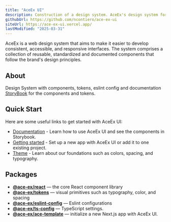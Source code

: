 ```yaml
---
title: "AceEx UI"
description: Construction of a design system. AceEx's design system for the web.
githubUrl: https://github.com/ncontiero/ace-ex-ui
siteUrl: https://ace-ex-ui.vercel.app/
lastModified: "2025-03-31"
---
```


AceEx is a web design system that aims to make it easier to develop consistent, accessible, and responsive interfaces. The system comprises a collection of reusable, standardized and documented components that follow the brand's design principles.

## About

Design System with components, tokens, eslint config and documentation [StoryBook](https://ace-ex-ui.vercel.app/) for the components and tokens.

## Quick Start

Here are some useful links to get started with AceEx UI:

- [Documentation](https://ace-ex-ui.vercel.app/) - Learn how to use AceEx UI and see the components in Storybook.
- [Getting started](https://ace-ex-ui.vercel.app/?path=/docs/introduction-getting-started--page) - Set up a new app with AceEx UI or add it to one existing project.
- [Theme](https://ace-ex-ui.vercel.app/?path=/docs/features-theme-tema--page) - Learn about our foundations such as colors, spacing, and typography.

## Packages

- **[@ace-ex/react](https://www.npmjs.com/package/@ace-ex/react)** — the core React component library
- **[@ace-ex/tokens](https://www.npmjs.com/package/@ace-ex/tokens)** — visual primitives such as typography, color, and spacing
- **[@ace-ex/eslint-config](https://www.npmjs.com/package/@ace-ex/eslint-config)** — Eslint configurations
- **[@ace-ex/ts-config](https://www.npmjs.com/package/@ace-ex/ts-config)** — TypeScript settings.
- **[@ace-ex/ace-template](https://github.com/ncontiero/ace-ex-ui/tree/main/packages/ace-template)** — initialize a new Next.js app with AceEx UI.

